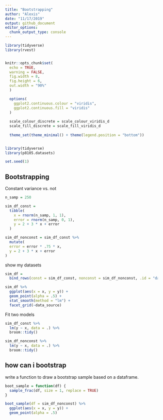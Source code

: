 ```yaml
---
title: "Bootstrapping"
author: "Alexis"
date: "11/17/2019"
output: github_document
editor_options: 
  chunk_output_type: console
---
```


```r
library(tidyverse)
library(rvest)


knitr::opts_chunk$set(
  echo = TRUE,
  warning = FALSE,
  fig.width = 8,
  fig.height = 6,
  out.width = "90%"
  )

  options(
    ggplot2.continuous.colour = "viridis",
    ggplot2.continuous.fill = "viridis"
  )
  
  scale_colour_discrete = scale_colour_viridis_d
  scale_fill_discrete = scale_fill_viridis_d
  
  theme_set(theme_minimal() + theme(legend.position = "bottom"))
  
```


```r
library(tidyverse)
library(p8105.datasets)

set.seed(1)
```

## Bootstrapping

Constant variance vs. not 
```r
n_samp = 250

sim_df_const = 
  tibble(
    x = rnorm(n_samp, 1, 1),
    error = rnorm(n_samp, 0, 1),
    y = 2 + 3 * x + error
  )

sim_df_nonconst = sim_df_const %>% 
  mutate(
  error = error * .75 * x,
  y = 2 + 3 * x + error
)
```

show my datasets
```r
sim_df = 
  bind_rows(const = sim_df_const, nonconst = sim_df_nonconst, .id = "data_source") 

sim_df %>% 
  ggplot(aes(x = x, y = y)) + 
  geom_point(alpha = .5) +
  stat_smooth(method = "lm") +
  facet_grid(~data_source) 
```

Fit two models
```r
sim_df_const %>%
  lm(y ~ x, data = .) %>%
  broom::tidy()

sim_df_nonconst %>%
  lm(y ~ x, data = .) %>%
  broom::tidy()
```

## how can i bootstrap

write a function to draw a bootstrap sample based on a dataframe.
```r
boot_sample = function(df) {
  sample_frac(df, size = 1, replace = TRUE) 
}
```

```r
boot_sample(df = sim_df_nonconst) %>%
  ggplot(aes(x = x, y = y)) +
  geom_point(alpha = .5)
```














